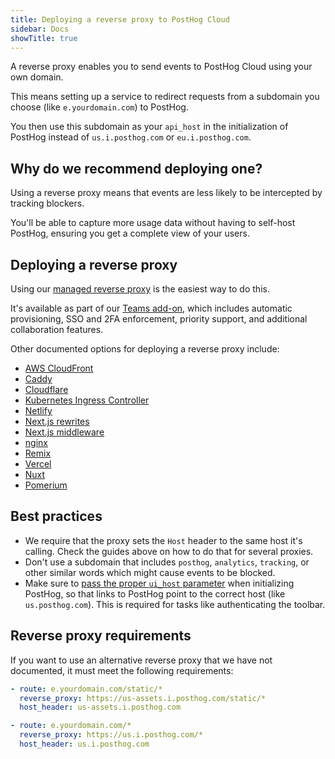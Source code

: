 ```yaml
---
title: Deploying a reverse proxy to PostHog Cloud
sidebar: Docs
showTitle: true
---
```



A reverse proxy enables you to send events to PostHog Cloud using your own domain. 

This means setting up a service to redirect requests from a subdomain you choose (like `e.yourdomain.com`) to PostHog.

You then use this subdomain as your `api_host` in the initialization of PostHog instead of `us.i.posthog.com` or `eu.i.posthog.com`.

## Why do we recommend deploying one?

Using a reverse proxy means that events are less likely to be intercepted by tracking blockers. 

You'll be able to capture more usage data without having to self-host PostHog, ensuring you get a complete view of your users.

## Deploying a reverse proxy

Using our [managed reverse proxy](/docs/advanced/proxy/managed-reverse-proxy) is the easiest way to do this.

It's available as part of our [Teams add-on](/addons#teams), which includes automatic provisioning, SSO and 2FA enforcement, priority support, and additional collaboration features.

Other documented options for deploying a reverse proxy include:

- [AWS CloudFront](/docs/advanced/proxy/cloudfront)
- [Caddy](/docs/advanced/proxy/caddy)
- [Cloudflare](/docs/advanced/proxy/cloudflare)
- [Kubernetes Ingress Controller](/docs/advanced/proxy/kubernetes-ingress-controller)
- [Netlify](/docs/advanced/proxy/netlify)
- [Next.js rewrites](/docs/advanced/proxy/nextjs)
- [Next.js middleware](/docs/advanced/proxy/nextjs-middleware)
- [nginx](/docs/advanced/proxy/nginx)
- [Remix](/docs/advanced/proxy/remix)
- [Vercel](/docs/advanced/proxy/vercel)
- [Nuxt](/docs/advanced/proxy/nuxt)
- [Pomerium](/docs/advanced/proxy/pomerium)

## Best practices

- We require that the proxy sets the `Host` header to the same host it's calling. Check the guides above on how to do that for several proxies.
- Don't use a subdomain that includes `posthog`, `analytics`, `tracking`, or other similar words which might cause events to be blocked.
- Make sure to [pass the proper `ui_host` parameter](/docs/libraries/js/config) when initializing PostHog, so that links to PostHog point to the correct host (like `us.posthog.com`). This is required for tasks like authenticating the toolbar.

## Reverse proxy requirements

If you want to use an alternative reverse proxy that we have not documented, it must meet the following requirements:

```yaml
- route: e.yourdomain.com/static/*
  reverse_proxy: https://us-assets.i.posthog.com/static/*
  host_header: us-assets.i.posthog.com

- route: e.yourdomain.com/*
  reverse_proxy: https://us.i.posthog.com/*
  host_header: us.i.posthog.com
```